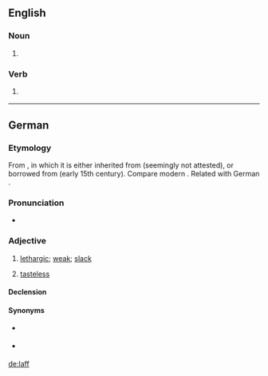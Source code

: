 ==English==

===Noun===
{{en-noun}}
# {{context|chiefly|humorous|or|for children|lang=en}} {{alternative spelling of|laugh|lang=en}}

===Verb===
{{en-verb}}
# {{context|chiefly|humorous|or|for children|lang=en}} {{alternative spelling of|laugh|lang=en}}

----

==German==

===Etymology===
From {{etyl|nds-de|de}}, in which it is either inherited from {{etyl|gml|de}} (seemingly not attested), or borrowed from {{etyl|dum|de}} {{m|dum|laf}} (early 15th century). Compare modern {{etyl|nl|-}} {{m|nl|laf||cowardly}}. Related with German {{m|de|labberig||slack; not crisp}}.

===Pronunciation===
* {{IPA|/laf/|lang=de}}

===Adjective===
{{de-adjective|laffer|laffsten}}

# {{lb|de|regional|chiefly|northern and central Germany}} [[lethargic]]; [[weak]]; [[slack]]
# {{lb|de|regional|chiefly|northern and central Germany}} [[tasteless]]

====Declension====
{{de-decl-adj|laff|laffer|laffst}}

====Synonyms====
* {{sense|lethargic}} {{l|de|schlapp}}
* {{sense|tasteless}} {{l|de|fad}}

[[de:laff]]